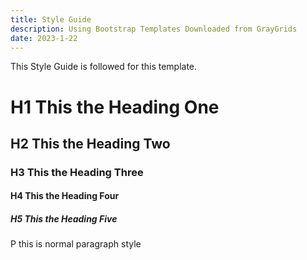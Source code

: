 ---
title: Style Guide
description: Using Bootstrap Templates Downloaded from GrayGrids
date: 2023-1-22
---

This Style Guide is followed for this template.

# H1 This the Heading One

## H2 This the Heading Two

### H3 This the Heading Three

#### H4 This the Heading Four

##### H5 This the Heading Five

P this is normal paragraph style
